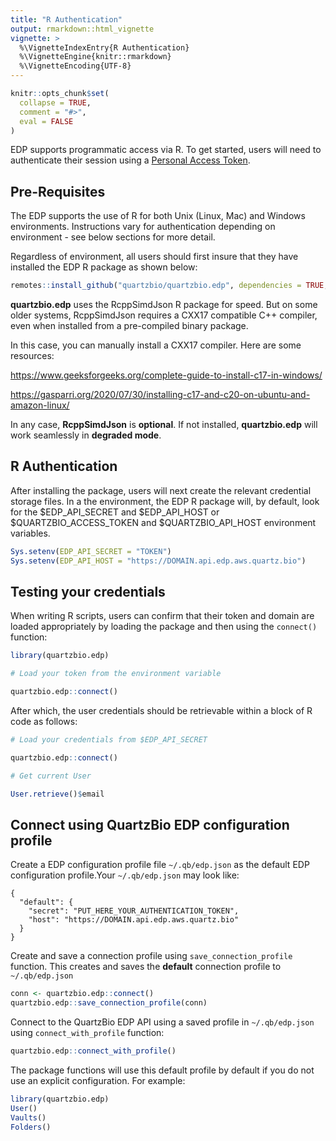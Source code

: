 ```yaml
---
title: "R Authentication"
output: rmarkdown::html_vignette
vignette: >
  %\VignetteIndexEntry{R Authentication}
  %\VignetteEngine{knitr::rmarkdown}
  %\VignetteEncoding{UTF-8}
---
```


```r
knitr::opts_chunk$set(
  collapse = TRUE,
  comment = "#>",
  eval = FALSE
)
```

EDP supports programmatic access via R. To get started, users will need to authenticate their session using a [Personal Access Token](https://docs.solvebio.com/#authentication).

## Pre-Requisites

The EDP supports the use of R for both Unix (Linux, Mac) and Windows environments. Instructions vary for authentication depending on environment - see below sections for more detail.

Regardless of environment, all users should first insure that they have installed the EDP R package as shown below:

```r
remotes::install_github("quartzbio/quartzbio.edp", dependencies = TRUE, ref = "main")
```

**quartzbio.edp** uses the RcppSimdJson R package for speed. But on some older systems, RcppSimdJson requires a CXX17 compatible C++ compiler, even when installed from a pre-compiled binary package.

In this case, you can manually install a CXX17 compiler. Here are some resources:

<https://www.geeksforgeeks.org/complete-guide-to-install-c17-in-windows/>

<https://gasparri.org/2020/07/30/installing-c17-and-c20-on-ubuntu-and-amazon-linux/>

In any case, **RcppSimdJson** is **optional**. If not installed, **quartzbio.edp** will work seamlessly in **degraded mode**.

## R Authentication

After installing the package, users will next create the relevant credential storage files. In a the environment, the EDP R package will, by default, look for the \$EDP_API_SECRET and \$EDP_API_HOST or \$QUARTZBIO_ACCESS_TOKEN and \$QUARTZBIO_API_HOST environment variables.

```r
Sys.setenv(EDP_API_SECRET = "TOKEN")
Sys.setenv(EDP_API_HOST = "https://DOMAIN.api.edp.aws.quartz.bio")
```

## Testing your credentials

When writing R scripts, users can confirm that their token and domain are loaded appropriately by loading the package and then using the `connect()` function:

```r
library(quartzbio.edp)

# Load your token from the environment variable

quartzbio.edp::connect()
```

After which, the user credentials should be retrievable within a block of R code as follows:

```r
# Load your credentials from $EDP_API_SECRET

quartzbio.edp::connect()

# Get current User

User.retrieve()$email
```

## Connect using QuartzBio EDP configuration profile

Create a EDP configuration profile file `~/.qb/edp.json` as the default EDP configuration profile.Your `~/.qb/edp.json` may look like:

```         
{
  "default": {
    "secret": "PUT_HERE_YOUR_AUTHENTICATION_TOKEN",
    "host": "https://DOMAIN.api.edp.aws.quartz.bio"
  }
}
```

Create and save a connection profile using `save_connection_profile` function. This creates and saves the **default** connection profile to `~/.qb/edp.json`

```r
conn <- quartzbio.edp::connect()
quartzbio.edp::save_connection_profile(conn)
```

Connect to the QuartzBio EDP API using a saved profile in `~/.qb/edp.json` using `connect_with_profile` function:

```r
quartzbio.edp::connect_with_profile()
```

The package functions will use this default profile by default if you do not use an explicit configuration. For example:

```r
library(quartzbio.edp)
User()
Vaults()
Folders()
```
